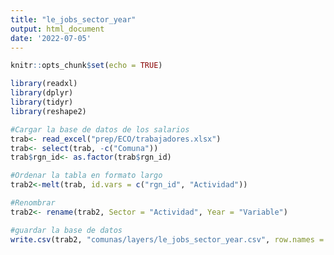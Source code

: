 ```yaml
---
title: "le_jobs_sector_year"
output: html_document
date: '2022-07-05'
---
```


```r
knitr::opts_chunk$set(echo = TRUE)
```

```r
library(readxl)
library(dplyr)
library(tidyr)
library(reshape2)
```

```r
#Cargar la base de datos de los salarios 
trab<- read_excel("prep/ECO/trabajadores.xlsx")
trab<- select(trab, -c("Comuna"))
trab$rgn_id<- as.factor(trab$rgn_id)

#Ordenar la tabla en formato largo
trab2<-melt(trab, id.vars = c("rgn_id", "Actividad"))

#Renombrar
trab2<- rename(trab2, Sector = "Actividad", Year = "Variable")

#guardar la base de datos 
write.csv(trab2, "comunas/layers/le_jobs_sector_year.csv", row.names = FALSE)
```